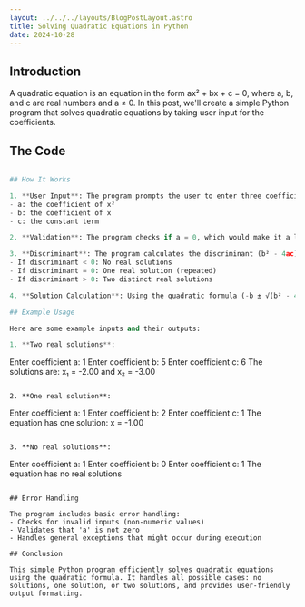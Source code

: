 ```yaml
---
layout: ../../../layouts/BlogPostLayout.astro
title: Solving Quadratic Equations in Python
date: 2024-10-28
---
```


## Introduction
A quadratic equation is an equation in the form ax² + bx + c = 0, where a, b, and c are real numbers and a ≠ 0. In this post, we'll create a simple Python program that solves quadratic equations by taking user input for the coefficients.

## The Code

```python

## How It Works

1. **User Input**: The program prompts the user to enter three coefficients:
- a: the coefficient of x²
- b: the coefficient of x
- c: the constant term

2. **Validation**: The program checks if a = 0, which would make it a linear equation instead of quadratic.

3. **Discriminant**: The program calculates the discriminant (b² - 4ac) which determines the nature of roots:
- If discriminant < 0: No real solutions
- If discriminant = 0: One real solution (repeated)
- If discriminant > 0: Two distinct real solutions

4. **Solution Calculation**: Using the quadratic formula (-b ± √(b² - 4ac))/(2a), the program calculates the solutions.

## Example Usage

Here are some example inputs and their outputs:

1. **Two real solutions**:
```
Enter coefficient a: 1
Enter coefficient b: 5
Enter coefficient c: 6
The solutions are: x₁ = -2.00 and x₂ = -3.00
   ```

2. **One real solution**:
```
Enter coefficient a: 1
Enter coefficient b: 2
Enter coefficient c: 1
The equation has one solution: x = -1.00
   ```

3. **No real solutions**:
```
Enter coefficient a: 1
Enter coefficient b: 0
Enter coefficient c: 1
The equation has no real solutions
```

## Error Handling

The program includes basic error handling:
- Checks for invalid inputs (non-numeric values)
- Validates that 'a' is not zero
- Handles general exceptions that might occur during execution

## Conclusion

This simple Python program efficiently solves quadratic equations using the quadratic formula. It handles all possible cases: no solutions, one solution, or two solutions, and provides user-friendly output formatting.